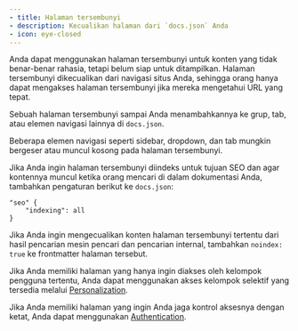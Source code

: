 ```yaml
---
- title: Halaman tersembunyi
- description: Kecualikan halaman dari `docs.json` Anda
- icon: eye-closed
---
```


Anda dapat menggunakan halaman tersembunyi untuk konten yang tidak benar-benar rahasia, tetapi belum siap untuk ditampilkan. Halaman tersembunyi dikecualikan dari navigasi situs Anda, sehingga orang hanya dapat mengakses halaman tersembunyi jika mereka mengetahui URL yang tepat.

Sebuah halaman tersembunyi sampai Anda menambahkannya ke grup, tab, atau elemen navigasi lainnya di `docs.json`.

<Note>
  Beberapa elemen navigasi seperti sidebar, dropdown, dan tab mungkin bergeser atau muncul kosong pada halaman tersembunyi.
</Note>

Jika Anda ingin halaman tersembunyi diindeks untuk tujuan SEO dan agar kontennya muncul ketika orang mencari di dalam dokumentasi Anda, tambahkan pengaturan berikut ke `docs.json`:

```
"seo" {
    "indexing": all
}
```

Jika Anda ingin mengecualikan konten halaman tersembunyi tertentu dari hasil pencarian mesin pencari dan pencarian internal, tambahkan `noindex: true` ke frontmatter halaman tersebut.

Jika Anda memiliki halaman yang hanya ingin diakses oleh kelompok pengguna tertentu, Anda dapat menggunakan akses kelompok selektif yang tersedia melalui [Personalization](/id/settings/authentication-personalization/personalization#showing-hiding-pages).

Jika Anda memiliki halaman yang ingin Anda jaga kontrol aksesnya dengan ketat, Anda dapat menggunakan [Authentication](/id/settings/authentication-personalization/authentication).
